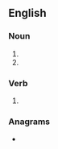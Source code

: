{{also|Keels}}
==English==

===Noun===
{{head|en|noun plural form}}

# {{plural of|keel|lang=en}}
# {{alternative form of|kayles|lang=en}}

===Verb===
{{head|en|verb form}}

# {{en-third-person singular of|keel}}

===Anagrams===
* {{anagrams|en|a=eekls|Leske|Selke|elkes|leeks|skeel|sleek}}